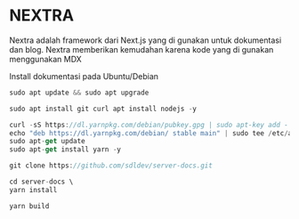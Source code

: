 # NEXTRA 
Nextra adalah framework dari Next.js yang di gunakan untuk dokumentasi dan blog. Nextra memberikan kemudahan karena kode yang di gunakan menggunakan MDX

Install dokumentasi pada Ubuntu/Debian

```js copy
sudo apt update && sudo apt upgrade
```

```js copy
sudo apt install git curl apt install nodejs -y
```
```js copy
curl -sS https://dl.yarnpkg.com/debian/pubkey.gpg | sudo apt-key add -
echo "deb https://dl.yarnpkg.com/debian/ stable main" | sudo tee /etc/apt/sources.list.d/yarn.list
sudo apt-get update
sudo apt-get install yarn -y
```



```js copy
git clone https://github.com/sdldev/server-docs.git
```

```js copy
cd server-docs \
yarn install
```

```js copy
yarn build
```